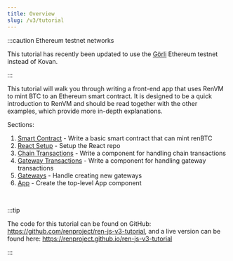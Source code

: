 ```yaml
---
title: Overview
slug: /v3/tutorial
---
```



<DocTag type={DocType.Tutorial} />

:::caution Ethereum testnet networks

This tutorial has recently been updated to use the [Görli](https://goerli.net) Ethereum testnet instead of Kovan.

:::

This tutorial will walk you through writing a front-end app that uses RenVM to mint BTC to an Ethereum smart contract. It is designed to be a quick introduction to RenVM and should be read together with the other examples, which provide more in-depth explanations.

Sections:

1. [Smart Contract](./tutorial/smart-contract) - Write a basic smart contract that can mint renBTC
2. [React Setup](./tutorial/react-setup) - Setup the React repo
3. [Chain Transactions](./tutorial/chain-transactions) - Write a component for handling chain transactions
4. [Gateway Transactions](./tutorial/gateway-transactions) - Write a component for handling gateway transactions
5. [Gateways](./tutorial/gateways) - Handle creating new gateways
6. [App](./tutorial/app) - Create the top-level App component

<br />

:::tip

The code for this tutorial can be found on GitHub: <https://github.com/renproject/ren-js-v3-tutorial>, and a live version can be found here: <https://renproject.github.io/ren-js-v3-tutorial>

:::

